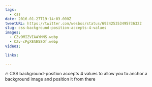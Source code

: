 ```yaml
---
tags:
  - css
date: 2016-01-27T19:14:03.000Z
tweetURL: https://twitter.com/wesbos/status/692425353495736322
slug: css-background-position-accepts-4-values
images:
  - CZv9MIZVIAAYMNS.webp
  - CZv-cPgXEAE5SOf.webp
videos:

links:

---
```

🔥 CSS background-position accepts 4 values to allow you to anchor a background image and position it from there
